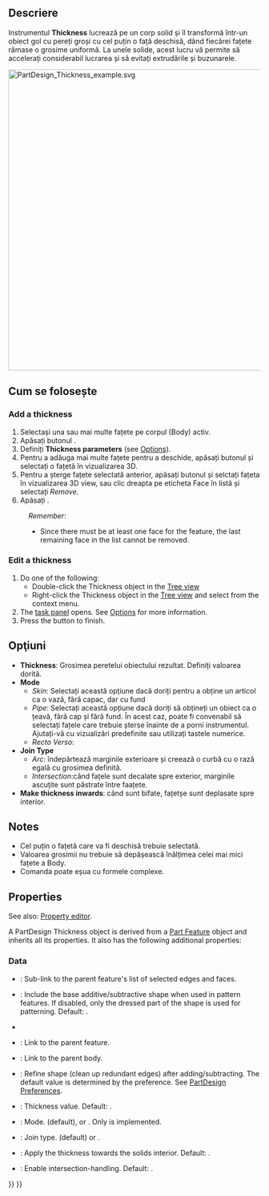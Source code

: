 <languages/>

{{Docnav
|[[PartDesign_Draft|Draft]]
|[[PartDesign_Mirrored|Mirrored]]
|[[PartDesign_Workbench|PartDesign]]
|IconL=PartDesign_Draft.svg
|IconR=PartDesign_Mirrored.svg
|IconC=Workbench_PartDesign.svg
}}

<div class="mw-translate-fuzzy">
{{GuiCommand|Name=PartDesign Thickness|Workbenches=[[PartDesign Workbench|PartDesign]]|MenuLocation=Part Design → Thickness|Shortcut=None|SeeAlso=[[Part_Thickness|Part Thickness]]}}
</div>

<span id="Description"></span>
==Descriere==

<div class="mw-translate-fuzzy">
Instrumentul '''Thickness''' lucrează pe un corp solid și îl transformă într-un obiect gol cu pereți groși cu cel puțin o față deschisă, dând fiecărei fațete rămase o grosime uniformă. La unele solide, acest lucru vă permite să accelerați considerabil lucrarea și să evitați extrudările și buzunarele.
</div>

[[File:PartDesign_Thickness_example.svg|600px]]
{{Caption|Base solid (A) →  Solid with selected face to be opened (B) →  Resulting hollow object (C)}}

<span id="Usage"></span>
<div class="mw-translate-fuzzy">
== Cum se folosește ==
</div>

=== Add a thickness ===

<div class="mw-translate-fuzzy">
# Selectași una sau mai multe fațete pe corpul (Body) activ.
# Apăsați butonul {{KEY|[[Image:PartDesign Thickness.png|24px]] '''Thickness'''}} .
# Definiți '''Thickness parameters''' (see [[#Options|Options]]).
# Pentru a adăuga mai multe fațete pentru a deschide, apăsați butonul {{KEY|Add face}} și selectați o fațetă în vizualizarea 3D.
# Pentru a șterge fațete selectată anterior, apăsați butonul {{KEY|Remove face}} și selctați fațeta în vizualizarea 3D view, sau clic dreapta pe eticheta Face în listă și selectați ''Remove''.
# Apăsați {{KEY|OK}}.
</div>


:''Remember'':
:* Since there must be at least one face for the feature, the last remaining face in the list cannot be removed.

=== Edit a thickness ===

# Do one of the following:
#* Double-click the Thickness object in the [[Tree_view|Tree view]]
#* Right-click the Thickness object in the [[Tree_view|Tree view]] and select {{MenuCommand|Edit Thickness}} from the context menu.
# The {{MenuCommand|Thickness parameters}} [[Task_panel|task panel]] opens. See [[#Options|Options]] for more information.
# Press the {{Button|OK}} button to finish.

<span id="Options"></span>
== Opţiuni ==

<div class="mw-translate-fuzzy">
* '''Thickness''': Grosimea peretelui obiectului rezultat. Definiți valoarea dorită.
* '''Mode'''
** ''Skin'': Selectați această opțiune dacă doriți   pentru a obține un articol ca o vază, fără capac, dar cu fund
** ''Pipe'': Selectați această opțiune dacă doriți să obțineți un obiect ca o țeavă, fără cap și fără fund. În acest caz, poate fi convenabil să selectați fațele care trebuie șterse înainte de a porni instrumentul. Ajutați-vă cu vizualizări predefinite sau utilizați tastele numerice.
** ''Recto Verso'': 
* '''Join Type'''
** ''Arc'': îndepărtează marginile exterioare și creează o curbă cu o rază egală cu grosimea definită.
** ''Intersection'':când fațele sunt decalate spre exterior, marginile ascuțite sunt păstrate între faațete.
* '''Make thickness inwards''': când sunt bifate, fațetșe sunt deplasate spre interior.
</div>

== Notes ==

<div class="mw-translate-fuzzy">
* Cel puțin o fațetă care va fi deschisă trebuie selectată.
* Valoarea grosimii nu trebuie să depășească înălțimea celei mai mici fațete a Body.
* Comanda poate eșua cu formele complexe.
</div>

== Properties ==

See also: [[Property_editor|Property editor]].

A PartDesign Thickness object is derived from a [[Part_Feature|Part Feature]] object and inherits all its properties. It also has the following additional properties:

===Data===

{{Properties_Title|Base}}

* {{PropertyData|Base|LinkSub}}: Sub-link to the parent feature's list of selected edges and faces.
* {{PropertyData|Support Transform|Bool}}: Include the base additive/subtractive shape when used in pattern features. If disabled, only the dressed part of the shape is used for patterning. Default: {{FALSE}}.
* {{PropertyData|Add Sub Shape|PartShape|hidden}}
* {{PropertyData|Base Feature|Link|hidden}}: Link to the parent feature.
* {{PropertyData|_ Body|LinkHidden|hidden}}: Link to the parent body.

{{Properties_Title|Part Design}}

* {{PropertyData|Refine|Bool}}: Refine shape (clean up redundant edges) after adding/subtracting. The default value is determined by the {{MenuCommand|Automatically refine model after sketch-based operation}} preference. See [[PartDesign_Preferences#General|PartDesign Preferences]].

{{Properties_Title|Thickness}}

* {{PropertyData|Value|Length}}: Thickness value. Default: {{value|1 mm}}.
* {{PropertyData|Mode|Enumeration}}: Mode. {{value|Skin}} (default), {{value|Pipe}} or {{Value|Recto verso}}. Only {{value|Skin}} is implemented.
* {{PropertyData|Join|Enumeration}}: Join type. {{value|Arc}} (default) or {{Value|Intersection}}.
* {{PropertyData|Reversed|Bool}}: Apply the thickness towards the solids interior. Default: {{FALSE}}.
* {{PropertyData|Intersection|Bool}}: Enable intersection-handling. Default: {{FALSE}}.


{{Docnav
|[[PartDesign_Draft|Draft]]
|[[PartDesign_Mirrored|Mirrored]]
|[[PartDesign_Workbench|PartDesign]]
|IconL=PartDesign_Draft.svg
|IconR=PartDesign_Mirrored.svg
|IconC=Workbench_PartDesign.svg
}}

{{PartDesign Tools navi{{#translation:}}}}
{{Userdocnavi{{#translation:}}}}
